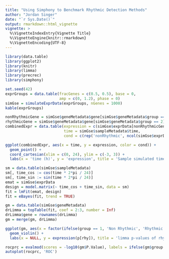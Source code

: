 ```yaml
---
title: "Using Simphony to Benchmark Rhythmic Detection Methods"
author: "Jordan Singer"
date: "`r Sys.Date()`"
output: rmarkdown::html_vignette
vignette: >
  %\VignetteIndexEntry{Vignette Title}
  %\VignetteEngine{knitr::rmarkdown}
  %\VignetteEncoding{UTF-8}
---
```


```r
library(data.table)
library(ggplot2)
library(knitr)
library(limma)
library(precrec)
library(simphony)
```

```r
set.seed(42)
exprGroups = data.table(fracGenes = c(0.5, 0.5), base = 0,
                        amp = c(0, 1.2), phase = 0)
simGse = simulateExprData(exprGroups, nGenes = 1000)
kable(exprGroups)
```

```r
nonRhythmicGene = simGse$geneMetadata$gene[simGse$geneMetadata$group == 1][1]
rhythmicGene = simGse$geneMetadata$gene[simGse$geneMetadata$group == 2][1]
combinedExpr = data.table(expression = c(simGse$exprData[nonRhythmicGene,], simGse$exprData[rhythmicGene,]),
                          time = simGse$sampleMetadata$time,
                          cond = c(rep('nonRhythmic', ncol(simGse$exprData)), rep('rhythmic', ncol(simGse$exprData))))

ggplot(combinedExpr, aes(x = time, y = expression, color = cond)) +
  geom_point() +
  coord_cartesian(xlim = c(0, 24), ylim = c(-3, 3)) +
  labs(x = 'time (h)', y = 'expression', title = 'Sample simulated time courses', color = 'rhythmic condition')
```

```r
sm = data.table(simGse$sampleMetadata)
sm[, time_cos := cos(time * 2*pi / 24)]
sm[, time_sin := sin(time * 2*pi / 24)]
emat = simGse$exprData
design = model.matrix(~ time_cos + time_sin, data = sm)
fit = lmFit(emat, design)
fit = eBayes(fit, trend = TRUE)

gm = data.table(simGse$geneMetadata)
drLimma = topTable(fit, coef = 2:3, number = Inf)
drLimma$gene = rownames(drLimma)
gm = merge(gm, drLimma)
```

```r
ggplot(gm, aes(x = factor(ifelse(group == 1, 'Non Rhythmic', 'Rhythmic')), y = P.Value)) +
  geom_violin() +
  labs(x = NULL, y = expression(p[rhy]), title = 'limma p-values of rhythmicity')
```

```r
rocprc = evalmod(scores = -log10(gm$P.Value), labels = ifelse(gm$group == 1, FALSE, TRUE))
autoplot(rocprc, 'ROC')
```
